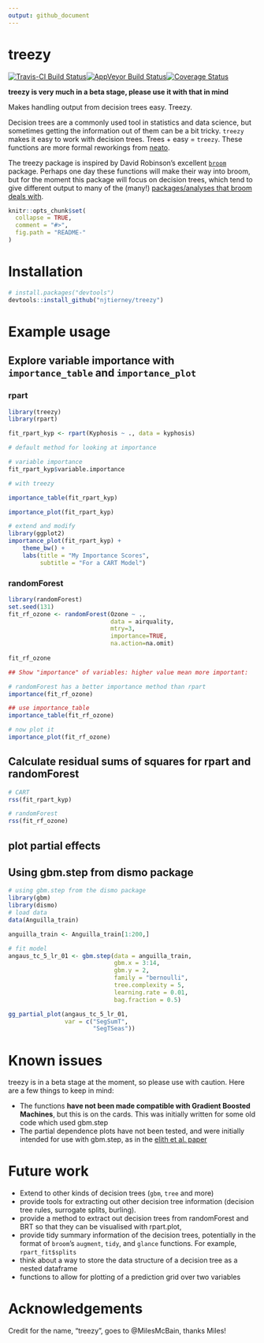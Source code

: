 ```yaml
---
output: github_document
---
```


# treezy
[![Travis-CI Build Status](https://travis-ci.org/njtierney/treezy.svg?branch=master)](https://travis-ci.org/njtierney/treezy)[![AppVeyor Build Status](https://ci.appveyor.com/api/projects/status/github/njtierney/treezy?branch=master&svg=true)](https://ci.appveyor.com/project/njtierney/treezy)[![Coverage Status](https://img.shields.io/codecov/c/github/njtierney/treezy/master.svg)](https://codecov.io/github/njtierney/treezy?branch=master)

**treezy is very much in a beta stage, please use it with that in mind**

Makes handling output from decision trees easy. Treezy.

Decision trees are a commonly used tool in statistics and data science, but sometimes getting the information out of them can be a bit tricky. `treezy` makes it easy to work with decision trees. Trees + easy = `treezy`. These functions are more formal reworkings from [neato](www.github.com/njtierney/neato). 

The treezy package is inspired by David Robinson's excellent [`broom`](https://github.com/tidyverse/broom) package. Perhaps one day these functions will make their way into broom, but for the moment this package will focus on decision trees, which tend to give different output to many of the (many!) [packages/analyses that broom deals with](https://github.com/tidyverse/broom#available-tidiers).

<!-- README.md is generated from README.Rmd. Please edit that file -->

```r
knitr::opts_chunk$set(
  collapse = TRUE,
  comment = "#>",
  fig.path = "README-"
)
```

# Installation

```r

# install.packages("devtools")
devtools::install_github("njtierney/treezy")


```

# Example usage

## Explore variable importance with `importance_table` and `importance_plot`

### rpart

```r

library(treezy)
library(rpart)

fit_rpart_kyp <- rpart(Kyphosis ~ ., data = kyphosis)

```

```r

# default method for looking at importance

# variable importance
fit_rpart_kyp$variable.importance

# with treezy

importance_table(fit_rpart_kyp)

importance_plot(fit_rpart_kyp)

# extend and modify
library(ggplot2)
importance_plot(fit_rpart_kyp) + 
    theme_bw() + 
    labs(title = "My Importance Scores",
         subtitle = "For a CART Model")

```


### randomForest

```r
library(randomForest)
set.seed(131)
fit_rf_ozone <- randomForest(Ozone ~ ., 
                             data = airquality, 
                             mtry=3,
                             importance=TRUE, 
                             na.action=na.omit)
  
fit_rf_ozone

## Show "importance" of variables: higher value mean more important:

# randomForest has a better importance method than rpart
importance(fit_rf_ozone)

## use importance_table
importance_table(fit_rf_ozone)

# now plot it
importance_plot(fit_rf_ozone)

```

## Calculate residual sums of squares for rpart and randomForest

```r

# CART
rss(fit_rpart_kyp)

# randomForest
rss(fit_rf_ozone)

```


## plot partial effects

## Using gbm.step from dismo package

```r
# using gbm.step from the dismo package
library(gbm)
library(dismo)
# load data
data(Anguilla_train)

anguilla_train <- Anguilla_train[1:200,]

# fit model
angaus_tc_5_lr_01 <- gbm.step(data = anguilla_train,
                              gbm.x = 3:14,
                              gbm.y = 2,
                              family = "bernoulli",
                              tree.complexity = 5,
                              learning.rate = 0.01,
                              bag.fraction = 0.5)

```

```r

gg_partial_plot(angaus_tc_5_lr_01,
                var = c("SegSumT",
                        "SegTSeas"))
```

# Known issues

treezy is in a beta stage at the moment, so please use with caution. Here are a few things to keep in mind:

- The functions **have not been made compatible with Gradient Boosted Machines**, but this is on the cards. This was initially written for some old code which used gbm.step
- The partial dependence plots have not been tested, and were initially intended for use with gbm.step, as in the [elith et al. paper](https://cran.r-project.org/web/packages/dismo/vignettes/brt.pdf)

# Future work

- Extend to other kinds of decision trees (`gbm`, `tree` and more)
- provide tools for extracting out other decision tree information (decision tree rules, surrogate splits, burling).
- provide a method to extract out decision trees from randomForest and BRT so that they can be visualised with rpart.plot, 
- provide tidy summary information of the decision trees, potentially in the format of `broom`'s `augment`, `tidy`, and `glance` functions. For example, `rpart_fit$splits`
- think about a way to store the data structure of a decision tree as a nested dataframe
- functions to allow for plotting of a prediction grid over two variables


# Acknowledgements

Credit for the name, "treezy", goes to @MilesMcBain, thanks Miles!
